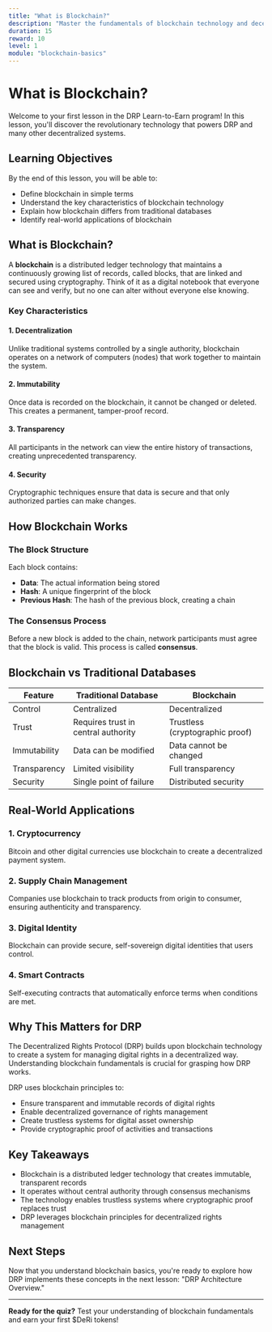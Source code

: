 ```yaml
---
title: "What is Blockchain?"
description: "Master the fundamentals of blockchain technology and decentralized systems"
duration: 15
reward: 10
level: 1
module: "blockchain-basics"
---
```


# What is Blockchain?

Welcome to your first lesson in the DRP Learn-to-Earn program! In this lesson, you'll discover the revolutionary technology that powers DRP and many other decentralized systems.

## Learning Objectives

By the end of this lesson, you will be able to:
- Define blockchain in simple terms
- Understand the key characteristics of blockchain technology
- Explain how blockchain differs from traditional databases
- Identify real-world applications of blockchain

## What is Blockchain?

A **blockchain** is a distributed ledger technology that maintains a continuously growing list of records, called blocks, that are linked and secured using cryptography. Think of it as a digital notebook that everyone can see and verify, but no one can alter without everyone else knowing.

### Key Characteristics

#### 1. **Decentralization**
Unlike traditional systems controlled by a single authority, blockchain operates on a network of computers (nodes) that work together to maintain the system.

#### 2. **Immutability**
Once data is recorded on the blockchain, it cannot be changed or deleted. This creates a permanent, tamper-proof record.

#### 3. **Transparency**
All participants in the network can view the entire history of transactions, creating unprecedented transparency.

#### 4. **Security**
Cryptographic techniques ensure that data is secure and that only authorized parties can make changes.

## How Blockchain Works

### The Block Structure
Each block contains:
- **Data**: The actual information being stored
- **Hash**: A unique fingerprint of the block
- **Previous Hash**: The hash of the previous block, creating a chain

### The Consensus Process
Before a new block is added to the chain, network participants must agree that the block is valid. This process is called **consensus**.

## Blockchain vs Traditional Databases

| Feature | Traditional Database | Blockchain |
|---------|---------------------|------------|
| Control | Centralized | Decentralized |
| Trust | Requires trust in central authority | Trustless (cryptographic proof) |
| Immutability | Data can be modified | Data cannot be changed |
| Transparency | Limited visibility | Full transparency |
| Security | Single point of failure | Distributed security |

## Real-World Applications

### 1. **Cryptocurrency**
Bitcoin and other digital currencies use blockchain to create a decentralized payment system.

### 2. **Supply Chain Management**
Companies use blockchain to track products from origin to consumer, ensuring authenticity and transparency.

### 3. **Digital Identity**
Blockchain can provide secure, self-sovereign digital identities that users control.

### 4. **Smart Contracts**
Self-executing contracts that automatically enforce terms when conditions are met.

## Why This Matters for DRP

The Decentralized Rights Protocol (DRP) builds upon blockchain technology to create a system for managing digital rights in a decentralized way. Understanding blockchain fundamentals is crucial for grasping how DRP works.

DRP uses blockchain principles to:
- Ensure transparent and immutable records of digital rights
- Enable decentralized governance of rights management
- Create trustless systems for digital asset ownership
- Provide cryptographic proof of activities and transactions

## Key Takeaways

- Blockchain is a distributed ledger technology that creates immutable, transparent records
- It operates without central authority through consensus mechanisms
- The technology enables trustless systems where cryptographic proof replaces trust
- DRP leverages blockchain principles for decentralized rights management

## Next Steps

Now that you understand blockchain basics, you're ready to explore how DRP implements these concepts in the next lesson: "DRP Architecture Overview."

---

**Ready for the quiz?** Test your understanding of blockchain fundamentals and earn your first $DeRi tokens!
